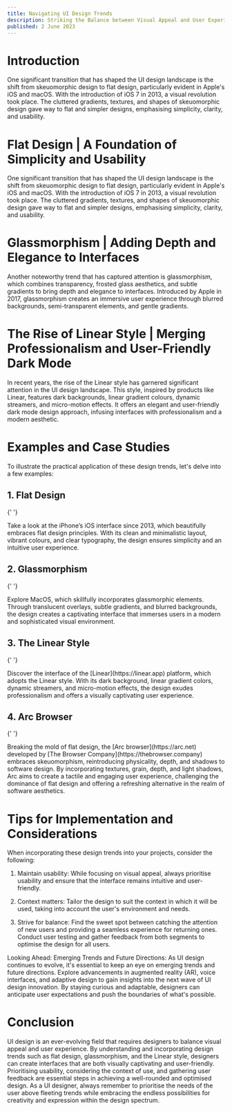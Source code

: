 ```yaml
---
title: Navigating UI Design Trends
description: Striking the Balance between Visual Appeal and User Experience
published: 2 June 2023
---
```


# Introduction

One significant transition that has shaped the UI design landscape is the shift from skeuomorphic design to flat design, particularly evident in Apple's iOS and macOS. With the introduction of iOS 7 in 2013, a visual revolution took place. The cluttered gradients, textures, and shapes of skeuomorphic design gave way to flat and simpler designs, emphasising simplicity, clarity, and usability.

# Flat Design | A Foundation of Simplicity and Usability

One significant transition that has shaped the UI design landscape is the shift from skeuomorphic design to flat design, particularly evident in Apple's iOS and macOS. With the introduction of iOS 7 in 2013, a visual revolution took place. The cluttered gradients, textures, and shapes of skeuomorphic design gave way to flat and simpler designs, emphasising simplicity, clarity, and usability.

# Glassmorphism | Adding Depth and Elegance to Interfaces

Another noteworthy trend that has captured attention is glassmorphism, which combines transparency, frosted glass aesthetics, and subtle gradients to bring depth and elegance to interfaces. Introduced by Apple in 2017, glassmorphism creates an immersive user experience through blurred backgrounds, semi-transparent elements, and gentle gradients.

# The Rise of Linear Style | Merging Professionalism and User-Friendly Dark Mode

In recent years, the rise of the Linear style has garnered significant attention in the UI design landscape. This style, inspired by products like Linear, features dark backgrounds, linear gradient colours, dynamic streamers, and micro-motion effects. It offers an elegant and user-friendly dark mode design approach, infusing interfaces with professionalism and a modern aesthetic.

# Examples and Case Studies

To illustrate the practical application of these design trends, let's delve into a few examples:

## 1. Flat Design

{' '}

<BlogImage
	alt="Flat design in iOS"
	src="/blog/ios7.png"
	width={600}
	height={346}
/>
Take a look at the iPhone’s iOS interface since 2013, which beautifully embraces
flat design principles. With its clean and minimalistic layout, vibrant colours,
and clear typography, the design ensures simplicity and an intuitive user experience.

## 2. Glassmorphism

{' '}

<BlogImage
	alt="Glassmorphism in MacOS"
	src="/blog/glassmorphism.jpg"
	width={600}
	height={346}
/>
Explore MacOS, which skillfully incorporates glassmorphic elements. Through translucent
overlays, subtle gradients, and blurred backgrounds, the design creates a captivating
interface that immerses users in a modern and sophisticated visual environment.

## 3. The Linear Style

{' '}

<BlogImage alt="Linear App" src="/blog/linear.webp" width={600} height={346} />
Discover the interface of the [Linear](https://linear.app) platform, which adopts
the Linear style. With its dark background, linear gradient colors, dynamic streamers,
and micro-motion effects, the design exudes professionalism and offers a visually
captivating user experience.

## 4. Arc Browser

{' '}

<BlogImage alt="Arc Mobile" src="/blog/arc-app.png" width={600} height={346} />
Breaking the mold of flat design, the [Arc browser](https://arc.net) developed by
[The Browser Company](https://thebrowser.company) embraces skeuomorphism, reintroducing
physicality, depth, and shadows to software design. By incorporating textures, grain,
depth, and light shadows, Arc aims to create a tactile and engaging user experience,
challenging the dominance of flat design and offering a refreshing alternative in
the realm of software aesthetics.

# Tips for Implementation and Considerations

When incorporating these design trends into your projects, consider the following:

1. Maintain usability: While focusing on visual appeal, always prioritise usability and ensure that the interface remains intuitive and user-friendly.

2. Context matters: Tailor the design to suit the context in which it will be used, taking into account the user's environment and needs.

3. Strive for balance: Find the sweet spot between catching the attention of new users and providing a seamless experience for returning ones. Conduct user testing and gather feedback from both segments to optimise the design for all users.

Looking Ahead: Emerging Trends and Future Directions:
As UI design continues to evolve, it's essential to keep an eye on emerging trends and future directions. Explore advancements in augmented reality (AR), voice interfaces, and adaptive design to gain insights into the next wave of UI design innovation. By staying curious and adaptable, designers can anticipate user expectations and push the boundaries of what's possible.

# Conclusion

UI design is an ever-evolving field that requires designers to balance visual appeal and user experience. By understanding and incorporating design trends such as flat design, glassmorphism, and the Linear style, designers can create interfaces that are both visually captivating and user-friendly. Prioritising usability, considering the context of use, and gathering user feedback are essential steps in achieving a well-rounded and optimised design. As a UI designer, always remember to prioritise the needs of the user above fleeting trends while embracing the endless possibilities for creativity and expression within the design spectrum.
